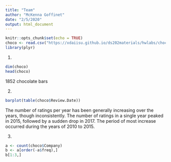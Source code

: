 ```yaml
---
title: "Team"
author: "McKenna Goffinet"
date: "2/5/2020"
output: html_document
---
```


```r
knitr::opts_chunk$set(echo = TRUE)
choco <- read.csv("https://xdaiisu.github.io/ds202materials/hwlabs/choco.csv")
library(plyr)
```

1)
```r
dim(choco)
head(choco)
```
1852 chocolate bars

2)
```r
barplot(table(choco$Review.Date))
```
The number of ratings per year has been generally increasing over the years, though inconsistently. The number of ratings in a single year peaked in 2015, followed by a sudden drop in 2017. The period of most increase occurred during the years of 2010 to 2015.

3)
```r
a <- count(choco$Company)
b <- a[order(-a$freq),]
b[1:3,]
```
